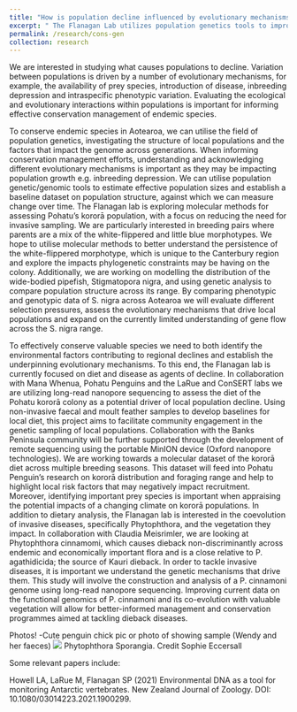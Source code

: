 ```yaml
---
title: "How is population decline influenced by evolutionary mechanisms?"
excerpt: " The Flanagan Lab utilizes population genetics tools to improve our understanding of the genetic dynamics and factors that contribute to declining populations. The field of conservation genetics looks at the application of genetic/genomic data to inform and improve conservation efforts and the restoration of populations. Our lab is using a variety of molecular tools to investigate the evolutionary mechanisms impacting New Zealand populations of kororā, pipefish and vegetation impacted by dieback disease "
permalink: /research/cons-gen
collection: research
---
```


We are interested in studying what causes populations to decline. Variation between populations is driven by a number of evolutionary mechanisms, for example, the availability of prey species, introduction of disease, inbreeding depression and intraspecific phenotypic variation. Evaluating the ecological and evolutionary interactions within populations is important for informing effective conservation management of endemic species.

To conserve endemic species in Aotearoa, we can utilise the field of population genetics, investigating the structure of local populations and the factors that impact the genome across generations. When informing conservation management efforts, understanding and acknowledging different evolutionary mechanisms is important as they may be impacting population growth e.g. inbreeding depression. We can utilise population genetic/genomic tools to estimate effective population sizes and establish a baseline dataset on population structure, against which we can measure change over time. The Flanagan lab is exploring molecular methods for assessing Pohatu’s kororā population, with a focus on reducing the need for invasive sampling. We are particularly interested in breeding pairs where parents are a mix of the white-flippered and little blue morphotypes. We hope to utilise molecular methods to better understand the persistence of the white-flippered morphotype, which is unique to the Canterbury region and explore the impacts phylogenetic constraints may be having on the colony. Additionally, we are working on modelling the distribution of the wide-bodied pipefish, Stigmatopora nigra, and using genetic analysis to compare population structure across its range. By comparing phenotypic and genotypic data of S. nigra across Aotearoa we will evaluate different selection pressures, assess the evolutionary mechanisms that drive local populations and expand on the currently limited understanding of gene flow across the S. nigra range.

To effectively conserve valuable species we need to both identify the environmental factors contributing to regional declines and establish the underpinning evolutionary mechanisms. To this end, the Flanagan lab is currently focused on diet and disease as agents of decline. In collaboration with Mana Whenua, Pohatu Penguins and the LaRue and ConSERT labs we are utilizing long-read nanopore sequencing to assess the diet of the Pohatu kororā colony as a potential driver of local population decline. Using non-invasive faecal and moult feather samples to develop baselines for local diet, this project aims to facilitate community engagement in the genetic sampling of local populations. Collaboration with the Banks Peninsula community will be further supported through the development of remote sequencing using the portable MinION device (Oxford nanopore technologies). We are working towards a molecular dataset of the kororā diet across multiple breeding seasons. This dataset will feed into Pohatu Penguin’s research on kororā distribution and foraging range and help to highlight local risk factors that may negatively impact recruitment. Moreover, identifying important prey species is important when appraising the potential impacts of a changing climate on kororā populations. In addition to dietary analysis, the Flanagan lab is interested in the coevolution of invasive diseases, specifically Phytophthora, and the vegetation they impact. In collaboration with Claudia Meisrimler, we are looking at Phytophthora cinnamomi, which causes dieback non-discriminantly across endemic and economically important flora and is a close relative to P. agathidicida; the source of Kauri dieback. In order to tackle invasive diseases, it is important we understand the genetic mechanisms that drive them. This study will involve the construction and analysis of a P. cinnamoni genome using long-read nanopore sequencing. Improving current data on the functional genomics of  P. cinnamoni and its co-evolution with valuable vegetation will allow for better-informed management and conservation programmes aimed at tackling dieback diseases.

Photos!
-Cute penguin chick pic or photo of showing sample (Wendy and her faeces)
<img src="/images/P.Pluvialis.png">
Phytophthora Sporangia. Credit Sophie Eccersall

Some relevant papers include:

Howell LA, LaRue M, Flanagan SP (2021) Environmental DNA as a tool for monitoring Antarctic vertebrates. New Zealand Journal of Zoology. DOI: 10.1080/03014223.2021.1900299.

